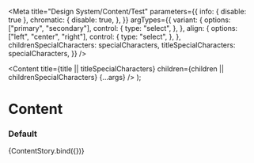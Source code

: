 

<Meta
  title="Design System/Content/Test"
  parameters={{
    info: { disable: true },
    chromatic: {
      disable: true,
    },
  }}
  argTypes={{
    variant: {
      options: ["primary", "secondary"],
      control: {
        type: "select",
      },
    },
    align: {
      options: ["left", "center", "right"],
      control: {
        type: "select",
      },
    },
    childrenSpecialCharacters: specialCharacters,
    titleSpecialCharacters: specialCharacters,
  }}
/>

  <Content
    title={title || titleSpecialCharacters}
    children={children || childrenSpecialCharacters}
    {...args}
  />
);

# Content

### Default

<Preview>
  <Story
    name="default"
    args={{
      children: "An example of some content.",
      childrenSpecialCharacters: undefined,
      title: "Content Component",
      titleSpecialCharacters: undefined,
      variant: undefined,
      inline: false,
      align: undefined,
      titleWidth: "",
      bodyFullWidth: false,
    }}
  >
    {ContentStory.bind({})}
  </Story>
</Preview>

